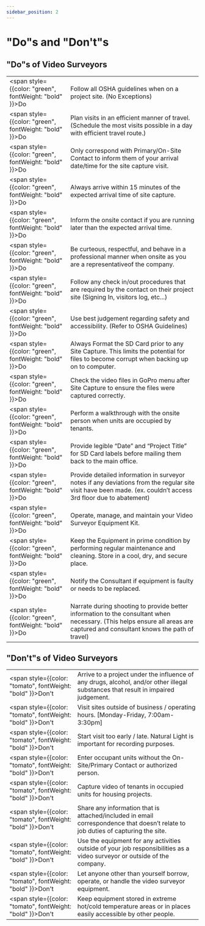```yaml
---
sidebar_position: 2
---
```


# "Do"s and "Don't"s

## "Do"s of Video Surveyors

|   |                                                                                                    |
| :--------  | :-------------------------------------------------------------------------------------------------------------- |
| <span style={{color: "green", fontWeight: "bold" }}>Do</span> |Follow all OSHA guidelines when on a project site. (No Exceptions)|
| <span style={{color: "green", fontWeight: "bold" }}>Do</span> |Plan visits in an efficient manner of travel. (Schedule the most visits possible in a day with efficient travel route.)|
| <span style={{color: "green", fontWeight: "bold" }}>Do</span> |Only correspond with Primary/On-Site Contact to inform them of your arrival date/time for the site capture visit.|
| <span style={{color: "green", fontWeight: "bold" }}>Do</span> |Always arrive within 15 minutes of the expected arrival time of site capture.|
| <span style={{color: "green", fontWeight: "bold" }}>Do</span> |Inform the onsite contact if you are running later than the expected arrival time.|
| <span style={{color: "green", fontWeight: "bold" }}>Do</span> |Be curteous, respectful, and behave in a professional manner when onsite as you are a representativeof the company.|
| <span style={{color: "green", fontWeight: "bold" }}>Do</span> |Follow any check in/out procedures that are required by the contact on their project site (Signing In, visitors log, etc...)|
| <span style={{color: "green", fontWeight: "bold" }}>Do</span> |Use best judgement regarding safety and accessibility. (Refer to OSHA Guidelines)|
| <span style={{color: "green", fontWeight: "bold" }}>Do</span> |Always Format the SD Card prior to any Site Capture. This limits the potential for files to become corrupt when backing up on to computer.|
| <span style={{color: "green", fontWeight: "bold" }}>Do</span> |Check the video files in GoPro menu after Site Capture to ensure the files were captured correctly.|
| <span style={{color: "green", fontWeight: "bold" }}>Do</span> |Perform a walkthrough with the onsite person when units are occupied by tenants.|
| <span style={{color: "green", fontWeight: "bold" }}>Do</span> |Provide legible “Date” and “Project Title” for SD Card labels before mailing them back to the main office.|
| <span style={{color: "green", fontWeight: "bold" }}>Do</span> |Provide detailed information in surveyor notes if any deviations from the regular site visit have been made. (ex. couldn’t access 3rd floor due to abatement)|
| <span style={{color: "green", fontWeight: "bold" }}>Do</span> |Operate, manage, and maintain your Video Surveyor Equipment Kit.|
| <span style={{color: "green", fontWeight: "bold" }}>Do</span> |Keep the Equipment in prime condition by performing regular maintenance and cleaning. Store in a cool, dry, and secure place.|
| <span style={{color: "green", fontWeight: "bold" }}>Do</span> |Notify the Consultant if equipment is faulty or needs to be replaced.|
| <span style={{color: "green", fontWeight: "bold" }}>Do</span> |Narrate during shooting to provide better information to the consultant when necessary. (This helps ensure all areas are captured and consultant knows the path of travel)|



## "Don't"s of Video Surveyors


|   |                                                                                                    |
| :--------  | :-------------------------------------------------------------------------------------------------------------- |
| <span style={{color: "tomato", fontWeight: "bold" }}>Don't</span> |Arrive to a project under the influence of any drugs, alcohol, and/or other illegal substances that result in impaired judgement.|
| <span style={{color: "tomato", fontWeight: "bold" }}>Don't</span> |Visit sites outside of business / operating hours.  [Monday-Friday, 7:00am-3:30pm]|
| <span style={{color: "tomato", fontWeight: "bold" }}>Don't</span> |Start visit too early / late. Natural Light is important for recording purposes.|
| <span style={{color: "tomato", fontWeight: "bold" }}>Don't</span> |Enter occupant units without the On-Site/Primary Contact or authorized person.|
| <span style={{color: "tomato", fontWeight: "bold" }}>Don't</span> |Capture video of tenants in occupied units for housing projects.|
| <span style={{color: "tomato", fontWeight: "bold" }}>Don't</span> |Share any information that is attached/included in email correspondence that doesn’t relate to job duties of capturing the site.|
| <span style={{color: "tomato", fontWeight: "bold" }}>Don't</span> |Use the equipment for any activities outside of your job responsibilities as a video surveyor or outside of the company.|
| <span style={{color: "tomato", fontWeight: "bold" }}>Don't</span> |Let anyone other than yourself borrow, operate, or handle the video surveyor equipment.|
| <span style={{color: "tomato", fontWeight: "bold" }}>Don't</span> |Keep equipment stored in extreme hot/cold temperature areas or in places easily accessible by other people.|











